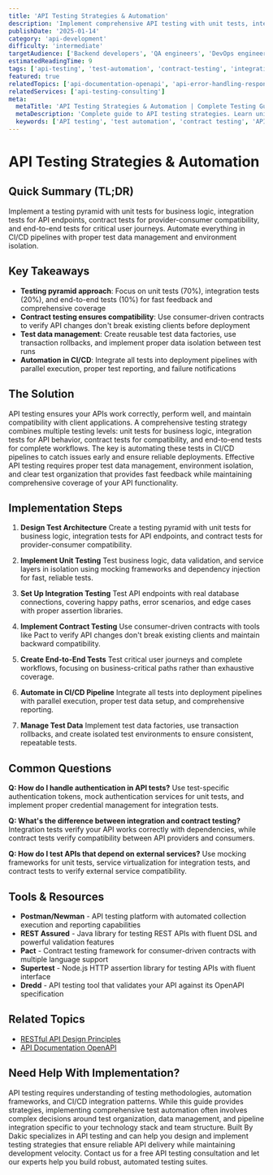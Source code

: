 ```yaml
---
title: 'API Testing Strategies & Automation'
description: 'Implement comprehensive API testing with unit tests, integration tests, contract testing, and end-to-end automation for reliable API delivery.'
publishDate: '2025-01-14'
category: 'api-development'
difficulty: 'intermediate'
targetAudience: ['Backend developers', 'QA engineers', 'DevOps engineers']
estimatedReadingTime: 9
tags: ['api-testing', 'test-automation', 'contract-testing', 'integration-testing', 'ci-cd']
featured: true
relatedTopics: ['api-documentation-openapi', 'api-error-handling-response-standards', 'restful-api-design-principles', 'api-performance-optimization', 'api-security-best-practices', 'api-authentication-authorization-patterns']
relatedServices: ['api-testing-consulting']
meta:
  metaTitle: 'API Testing Strategies & Automation | Complete Testing Guide'
  metaDescription: 'Complete guide to API testing strategies. Learn unit tests, integration tests, contract testing, and automation for reliable API delivery.'
  keywords: ['API testing', 'test automation', 'contract testing', 'API integration testing', 'CI/CD testing']
---
```


# API Testing Strategies & Automation

## Quick Summary (TL;DR)

Implement a testing pyramid with unit tests for business logic, integration tests for API endpoints, contract tests for provider-consumer compatibility, and end-to-end tests for critical user journeys. Automate everything in CI/CD pipelines with proper test data management and environment isolation.

## Key Takeaways

- **Testing pyramid approach**: Focus on unit tests (70%), integration tests (20%), and end-to-end tests (10%) for fast feedback and comprehensive coverage
- **Contract testing ensures compatibility**: Use consumer-driven contracts to verify API changes don't break existing clients before deployment
- **Test data management**: Create reusable test data factories, use transaction rollbacks, and implement proper data isolation between test runs
- **Automation in CI/CD**: Integrate all tests into deployment pipelines with parallel execution, proper test reporting, and failure notifications

## The Solution

API testing ensures your APIs work correctly, perform well, and maintain compatibility with client applications. A comprehensive testing strategy combines multiple testing levels: unit tests for business logic, integration tests for API behavior, contract tests for compatibility, and end-to-end tests for complete workflows. The key is automating these tests in CI/CD pipelines to catch issues early and ensure reliable deployments. Effective API testing requires proper test data management, environment isolation, and clear test organization that provides fast feedback while maintaining comprehensive coverage of your API functionality.

## Implementation Steps

1. **Design Test Architecture**
   Create a testing pyramid with unit tests for business logic, integration tests for API endpoints, and contract tests for provider-consumer compatibility.

2. **Implement Unit Testing**
   Test business logic, data validation, and service layers in isolation using mocking frameworks and dependency injection for fast, reliable tests.

3. **Set Up Integration Testing**
   Test API endpoints with real database connections, covering happy paths, error scenarios, and edge cases with proper assertion libraries.

4. **Implement Contract Testing**
   Use consumer-driven contracts with tools like Pact to verify API changes don't break existing clients and maintain backward compatibility.

5. **Create End-to-End Tests**
   Test critical user journeys and complete workflows, focusing on business-critical paths rather than exhaustive coverage.

6. **Automate in CI/CD Pipeline**
   Integrate all tests into deployment pipelines with parallel execution, proper test data setup, and comprehensive reporting.

7. **Manage Test Data**
   Implement test data factories, use transaction rollbacks, and create isolated test environments to ensure consistent, repeatable tests.

## Common Questions

**Q: How do I handle authentication in API tests?**
Use test-specific authentication tokens, mock authentication services for unit tests, and implement proper credential management for integration tests.

**Q: What's the difference between integration and contract testing?**
Integration tests verify your API works correctly with dependencies, while contract tests verify compatibility between API providers and consumers.

**Q: How do I test APIs that depend on external services?**
Use mocking frameworks for unit tests, service virtualization for integration tests, and contract tests to verify external service compatibility.

## Tools & Resources

- **Postman/Newman** - API testing platform with automated collection execution and reporting capabilities
- **REST Assured** - Java library for testing REST APIs with fluent DSL and powerful validation features
- **Pact** - Contract testing framework for consumer-driven contracts with multiple language support
- **Supertest** - Node.js HTTP assertion library for testing APIs with fluent interface
- **Dredd** - API testing tool that validates your API against its OpenAPI specification

## Related Topics

- [RESTful API Design Principles](/topics/restful-api-design-principles)
- [API Documentation OpenAPI](/topics/api-documentation-openapi)

## Need Help With Implementation?

API testing requires understanding of testing methodologies, automation frameworks, and CI/CD integration patterns. While this guide provides strategies, implementing comprehensive test automation often involves complex decisions around test organization, data management, and pipeline integration specific to your technology stack and team structure. Built By Dakic specializes in API testing and can help you design and implement testing strategies that ensure reliable API delivery while maintaining development velocity. Contact us for a free API testing consultation and let our experts help you build robust, automated testing suites.
